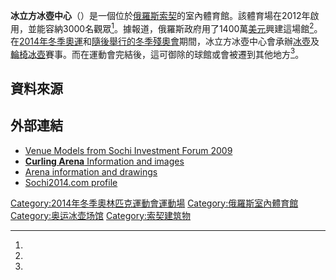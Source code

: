 {{Otheruses|subject=位於[[俄羅斯|俄羅斯]][[索契|索契]]的室內體育館|other=位於[[中华人民共和国|中华人民共和国]][[北京市|北京市]]因2022年冬奥会期间临时更名为「冰立方」的建築物|国家游泳中心}}
{{Infobox stadium
|stadium_name      = 冰立方冰壺中心<br/>{{lang|ru|Керлинговый центр}}
|nickname          =
|image             = 
|location          = {{RUS}}[[索契|索契]]
|coordinates       = {{Coord|43.242448|39.565854|region:RU-KDA_type:landmark|display=inline,title|format=dms}}
|opened            = 2012<ref name="IceCubeCurlingCenter">[http://www.sochi2014.com/en/spectators-place-ice-cube/#curling Ice Cube Curling Center]</ref>
|renovated         =
|closed            =
|demolished        =
|owner             = 
|operator          =
|surface           =
|construction_cost = 
|architect         = 
|former_names      =
|tenants           = [[2014年冬季奧林匹克運動會|2014年冬季奧運]]（冰壺）<br>[[2014年冬季帕拉林匹克運動會|2014年冬季殘奧會]]（輪椅冰壺）<ref name="IceCubeCurlingCenter"/>
|seating_capacity  = 3,000<ref name="IceCubeCurlingCenter"/>
|dimensions        =
}}

'''冰立方冰壺中心'''（{{lang-ru|'''Керлинговый центр «Ледяной куб»'''}}）是一個位於[[俄羅斯|俄羅斯]][[索契|索契]]的室內體育館。該體育場在2012年啟用，並能容納3000名觀眾<ref name="IceCubeCurlingCenter"/>。據報道，俄羅斯政府用了1400萬[[美元|美元]]興建這場館<ref name="IceCubeCurlingCenter"/>。在[[2014年冬季奧林匹克運動會|2014年冬季奧運]]和[[2014年冬季帕拉林匹克運動會|隨後舉行的冬季殘奧會]]期間，冰立方冰壺中心會承辦[[冰壺|冰壺]]及[[輪椅冰壺|輪椅冰壺]]賽事。而在運動會完結後，這可御除的球館或會被遷到其他地方<ref name="IceCubeCurlingCenter"/>。

==資料來源==
{{Reflist}}

==外部連結==
* [http://www.flickr.com/photos/vlad2154/sets/72157622291342787/ Venue Models from Sochi Investment Forum 2009]
* [https://web.archive.org/web/20090301233137/http://sc-olympstroy.ru/en/olympic_sport_facilities/objects_10/index.php '''Curling Arena''' Information and images]
* [https://web.archive.org/web/20070927030150/http://sochi2014.com/sochidwnld/bid_book/Book%202/Theme%208/Theme%208%20sprds.pdf Arena information and drawings]
* [https://web.archive.org/web/20100216201913/http://sochi2014.com/en/objects/sea/curling/ Sochi2014.com profile]

{{2014 Winter Olympic venues}}

[[Category:2014年冬季奧林匹克運動會運動場|Category:2014年冬季奧林匹克運動會運動場]]
[[Category:俄羅斯室內體育館|Category:俄羅斯室內體育館]]
[[Category:奥运冰壶场馆|Category:奥运冰壶场馆]]
[[Category:索契建筑物|Category:索契建筑物]]